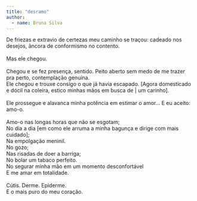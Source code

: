 ```yaml
---
title: "desramo"
author: 
  - name: Bruna Silva
---
```


| De friezas e extravio de certezas meu caminho se traçou: cadeado nos desejos, âncora de conformismo no contento. 
| 
| Mas ele chegou. 
| 
| Chegou e se fez presença, sentido. Peito aberto sem medo de me trazer pra perto, contemplação genuína.
| Ele chegou e trouxe consigo o que já havia escapado. [Agora domesticado e dócil na coleira, estico minhas mãos em busca de | um carinho]. 
| 
| Ele prossegue e alavanca minha potência em estimar o amor… E eu aceito: amo-o. 
| 
| Amo-o nas longas horas que não se esgotam;
| No dia a dia [em como ele arruma a minha bagunça e dirige com mais cuidado];
| Na empolgação meninil.
| No gozo;
| Nas risadas de doer a barriga;
| No bolar um tabaco perfeito.
| No segurar minha mão em um momento desconfortável 
| E me amar em totalidade.
| 
| Cútis. Derme. Epiderme.
| E o mais puro do meu coração.

<a href="https://instagram.com/bruna.slva"><i class="bi bi-instagram"></i></a>
